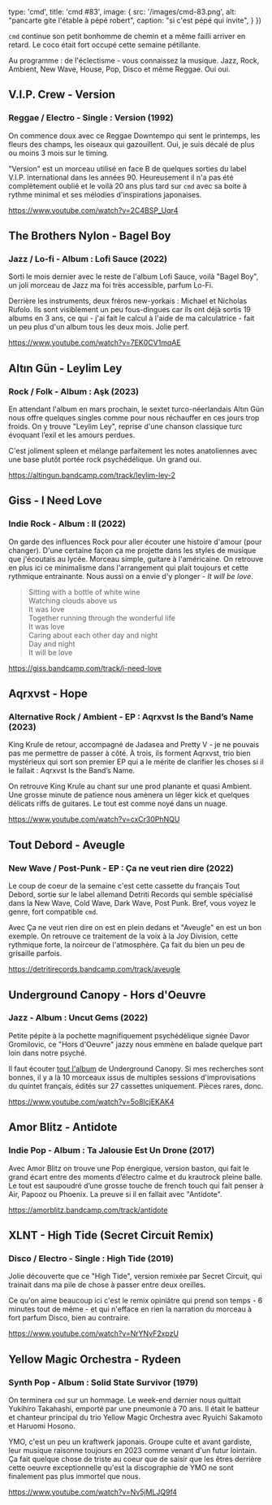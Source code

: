 
  type: 'cmd',
  title: 'cmd #83',
  image: {
    src: '/images/cmd-83.png',
    alt: "pancarte gite l'étable à pépé robert",
    caption: "si c'est pépé qui invite",
  }
})

`cmd` continue son petit bonhomme de chemin et a même failli arriver en retard.
Le coco était fort occupé cette semaine pétillante.


Au programme : de l'éclectisme - vous connaissez la musique. Jazz, Rock,
Ambient, New Wave, House, Pop, Disco et même Reggae. Oui oui.



## V.I.P. Crew - Version

### Reggae / Electro - Single : Version (1992)

On commence doux avec ce Reggae Downtempo qui sent le printemps, les fleurs des
champs, les oiseaux qui gazouillent. Oui, je suis décalé de plus ou moins 3
mois sur le timing.

"Version" est un morceau utilisé en face B de quelques sorties du label V.I.P.
international dans les années 90. Heureusement il n'a pas été complètement
oublié et le voilà 20 ans plus tard sur `cmd` avec sa boite à rythme minimal et
ses mélodies d'inspirations japonaises.

https://www.youtube.com/watch?v=2C4BSP_Uqr4



## The Brothers Nylon - Bagel Boy

### Jazz / Lo-fi - Album : Lofi Sauce (2022)

Sorti le mois dernier avec le reste de l'album Lofi Sauce, voilà "Bagel Boy",
un joli morceau de Jazz ma foi très accessible, parfum Lo-Fi.

Derrière les instruments, deux fréros new-yorkais : Michael et Nicholas Rufolo.
Ils sont visiblement un peu fous-dingues car ils ont déjà sortis 19 albums en 3
ans, ce qui - j'ai fait le calcul à l'aide de ma calculatrice - fait un peu
plus d'un album tous les deux mois. Jolie perf.

https://www.youtube.com/watch?v=7EK0CV1mqAE



## Altın Gün - Leylim Ley

### Rock / Folk - Album : A​ş​k (2023)

En attendant l'album en mars prochain, le sextet turco-néerlandais Altın Gün
nous offre quelques singles comme pour nous réchauffer en ces jours trop
froids. On y trouve "Leylim Ley", reprise d'une chanson classique turc évoquant
l’exil et les amours perdues.

C'est joliment spleen et mélange parfaitement les notes anatoliennes avec une
base plutôt portée rock psychédélique. Un grand oui.

https://altingun.bandcamp.com/track/leylim-ley-2

## Giss - I Need Love

### Indie Rock - Album : II (2022)

On garde des influences Rock pour aller écouter une histoire d'amour (pour
changer). D'une certaine façon ça me projette dans les styles de musique que
j'écoutais au lycée. Morceau simple, guitare à l'américaine. On retrouve en
plus ici ce minimalisme dans l'arrangement qui plait toujours et cette
rythmique entrainante. Nous aussi on a envie d'y plonger - _It will be love_.

> Sitting with a bottle of white wine <br/>
> Watching clouds above us <br/>
> It was love<br/>
> Together running through the wonderful life<br/>
> It was love<br/>
> Caring about each other day and night<br/>
> Day and night<br/>
> It will be love<br/>

https://giss.bandcamp.com/track/i-need-love




## Aqrxvst - Hope

### Alternative Rock / Ambient - EP : Aqrxvst Is the Band’s Name (2023)

King Krule de retour, accompagné de Jadasea and Pretty V - je ne pouvais pas me
permettre de passer à côté. À trois, ils forment Aqrxvst, trio bien mystérieux
qui sort son premier EP qui a le mérite de clarifier les choses si il le
fallait : Aqrxvst Is the Band’s Name.

On retrouve King Krule au chant sur une prod planante et quasi Ambient. Une
grosse minute de patience nous amènera un léger kick et quelques délicats riffs
de guitares. Le tout est comme noyé dans un nuage.

https://www.youtube.com/watch?v=cxCr30PhNQU



## Tout Debord - Aveugle

### New Wave / Post-Punk - EP : Ça ne veut rien dire (2022)

Le coup de coeur de la semaine c'est cette cassette du français Tout Debord,
sortie sur le label allemand Detriti Records qui semble spécialisé dans la New
Wave, Cold Wave, Dark Wave, Post Punk. Bref, vous voyez le genre, fort
compatible `cmd`.

Avec Ça ne veut rien dire on est en plein dedans et "Aveugle" en est un bon
exemple. On retrouve ce traitement de la voix à la Joy Division, cette
rythmique forte, la noirceur de l'atmosphère. Ça fait du bien un peu de
grisaille parfois.

https://detritirecords.bandcamp.com/track/aveugle



## Underground Canopy - Hors d'Oeuvre

### Jazz - Album : Uncut Gems (2022)

Petite pépite à la pochette magnifiquement psychédélique signée Davor
Gromilovic, ce "Hors d'Oeuvre" jazzy nous emmène en balade quelque part loin
dans notre psyché.

Il faut écouter [tout
l'album](https://open.spotify.com/album/0SkxZMg5sbiiSNm0vZUpeF) de Underground
Canopy. Si mes recherches sont bonnes, il y a là 10 morceaux issus de multiples
sessions d'improvisations du quintet français, édités sur 27 cassettes
uniquement. Pièces rares, donc.

https://www.youtube.com/watch?v=5o8lcjEKAK4



## Amor Blitz - Antidote

### Indie Pop - Album : Ta Jalousie Est Un Drone (2017)

Avec Amor Blitz on trouve une Pop énergique, version baston, qui fait le grand
écart entre des moments d’électro calme et du krautrock pleine balle. Le tout
est saupoudré d’une grosse touche de french touch qui fait penser à Air, Papooz
ou Phoenix. La preuve si il en fallait avec "Antidote".

https://amorblitz.bandcamp.com/track/antidote



## XLNT - High Tide (Secret Circuit Remix)

### Disco / Electro - Single : High Tide (2019)

Jolie découverte que ce "High Tide", version remixée par Secret Circuit, qui
trainait dans ma pile de chose à passer entre deux oreilles.

Ce qu'on aime beaucoup ici c'est le remix opiniâtre qui prend son temps - 6
minutes tout de même - et qui n'efface en rien la narration du morceau à fort
parfum Disco, bien au contraire.

https://www.youtube.com/watch?v=NrYNvF2xpzU




## Yellow Magic Orchestra - Rydeen

### Synth Pop - Album : Solid State Survivor (1979)

On terminera `cmd` sur un hommage. Le week-end dernier nous quittait Yukihiro
Takahashi, emporté par une pneumonie à 70 ans. Il était le batteur et chanteur
principal du trio Yellow Magic Orchestra avec Ryuichi Sakamoto et Haruomi
Hosono.

YMO, c'est un peu un kraftwerk japonais. Groupe culte et avant gardiste, leur
musique raisonne toujours en 2023 comme venant d'un futur lointain. Ça fait
quelque chose de triste au coeur que de saisir que les êtres derrière cette
oeuvre exceptionnelle qu'est la discographie de YMO ne sont finalement pas plus
immortel que nous.

https://www.youtube.com/watch?v=Nv5jMLJQ9f4

